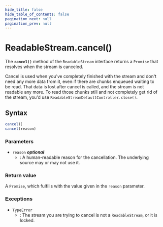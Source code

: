 ```yaml
---
hide_title: false
hide_table_of_contents: false
pagination_next: null
pagination_prev: null
---
```

# ReadableStream.cancel()

The **`cancel()`** method of the
`ReadableStream` interface returns a `Promise` that
resolves when the stream is canceled.

Cancel is used when you've completely finished with the stream and don't need any more
data from it, even if there are chunks enqueued waiting to be read. That data is lost
after cancel is called, and the stream is not readable any more. To read those chunks
still and not completely get rid of the stream, you'd use
`ReadableStreamDefaultController.close()`.

## Syntax

```js
cancel()
cancel(reason)
```

### Parameters

- `reason` _**optional**_
  - : A human-readable reason for the cancellation. The underlying source may or may not use it.

### Return value

A `Promise`, which fulfills with the value given in the `reason` parameter.

### Exceptions

- `TypeError`
  - : The stream you are trying to cancel is not a `ReadableStream`, or it is locked.
